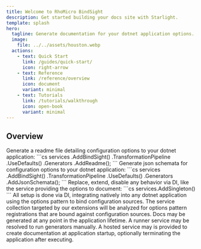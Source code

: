 ```yaml
---
title: Welcome to RhoMicro BindSight
description: Get started building your docs site with Starlight.
template: splash
hero:
  tagline: Generate documentation for your dotnet application options.
  image:
    file: ../../assets/houston.webp
  actions:
    - text: Quick Start
      link: /guides/quick-start/
      icon: right-arrow
    - text: Reference
      link: /reference/overview
      icon: document
      variant: minimal
    - text: Tutorials
      link: /tutorials/walkthrough
      icon: open-book
      variant: minimal
---
```



## Overview

<CardGrid stagger>
	<Card title="Generate Config Readme Files" icon="seti:markdown">
		Generate a readme file detailing configuration options to your dotnet application:
		```cs
		services
			.AddBindSight()
			.TransformationPipeline
			.UseDefaults()
			.Generators
			.AddReadme();
		```
	</Card>
	<Card title="Generate Json Schemata" icon="seti:json">
		Generate json schemata for configuration options to your dotnet application:
		```cs
		services
			.AddBindSight()
			.TransformationPipeline
			.UseDefaults()
			.Generators
			.AddJsonSchemata();
		```
	</Card>
	<Card title="Extensible Modular Architecture" icon="puzzle">
		Replace, extend, disable any behavior via DI, like the service providing the options to document:
		```cs
		services.AddSingleton<IBindSightGeneratorOptionsProvider, CustomOptionsProvider>()
		```
	</Card>
	<Card title="Built with Dependency Injection, for Dependency Injection" icon="star">
		All setup is done via DI, integrating natively into any dotnet application using the options pattern to bind configuration sources.
		The service collection targeted by our extensions will be analyzed for options pattern registrations that are bound against configuration sources.
	</Card>
	<Card title="Automatically Run Docs Generators at Application Startup" icon="rocket">
		Docs may be generated at any point in the application lifetime.
		A runner service may be resolved to run generators manually.
		A hosted service may is provided to create documentation at application startup, optionally terminating the application after executing.
	</Card>
</CardGrid>
